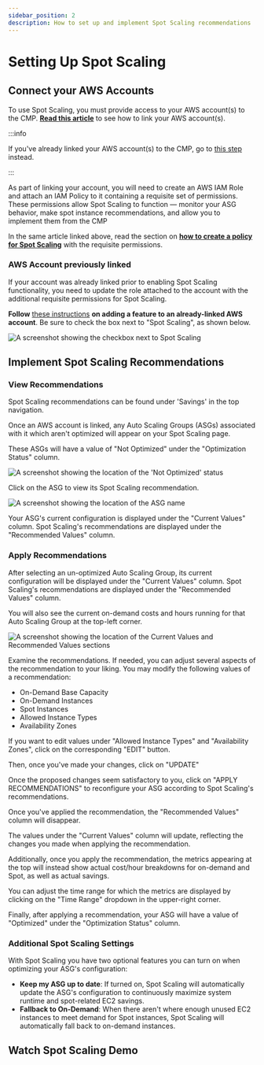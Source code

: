 ```yaml
---
sidebar_position: 2
description: How to set up and implement Spot Scaling recommendations
---
```


# Setting Up Spot Scaling

## Connect your AWS Accounts

To use Spot Scaling, you must provide access to your AWS account(s) to the CMP. [**Read this article**](https://help.doit-intl.com/amazon-web-services/add-your-amazon-web-services-iam-role) to see how to link your AWS account(s).

:::info

If you've already linked your AWS account(s) to the CMP, go to [this step](#aws-account-previously-linked) instead.

:::

As part of linking your account, you will need to create an AWS IAM Role and attach an IAM Policy to it containing a requisite set of permissions. These permissions allow Spot Scaling to function &mdash; monitor your ASG behavior, make spot instance recommendations, and allow you to implement them from the CMP

In the same article linked above, read the section on [**how to create a policy for Spot Scaling**](https://help.doit-intl.com/amazon-web-services/add-your-amazon-web-services-iam-role#spot-scaling) with the requisite permissions.

### AWS Account previously linked

If your account was already linked prior to enabling Spot Scaling functionality, you need to update the role attached to the account with the additional requisite permissions for Spot Scaling.

**Follow** [these instructions](https://help.doit-intl.com/amazon-web-services/add-your-amazon-web-services-iam-role#adding-a-feature) **on adding a feature to an already-linked AWS account**. Be sure to check the box next to "Spot Scaling", as shown below.

![A screenshot showing the checkbox next to Spot Scaling](../.gitbook/assets/cmp-spot-scaling-checkbox.png)

## Implement Spot Scaling Recommendations

### View Recommendations

Spot Scaling recommendations can be found under 'Savings' in the top navigation.

Once an AWS account is linked, any Auto Scaling Groups (ASGs) associated with it which aren't optimized will appear on your Spot Scaling page.

These ASGs will have a value of "Not Optimized" under the "Optimization Status" column.

![A screenshot showing the location of the 'Not Optimized' status](../.gitbook/assets/cmp-spot-scaling-not-optimized.png)

Click on the ASG to view its Spot Scaling recommendation.

![A screenshot showing the location of the ASG name](../.gitbook/assets/cmp-spot-scaling-asg.png)

Your ASG's current configuration is displayed under the "Current Values" column. Spot Scaling's recommendations are displayed under the "Recommended Values" column.

### Apply Recommendations

After selecting an un-optimized Auto Scaling Group, its current configuration will be displayed under the "Current Values" column. Spot Scaling's recommendations are displayed under the "Recommended Values" column.

You will also see the current on-demand costs and hours running for that Auto Scaling Group at the top-left corner.

![A screenshot showing the location of the Current Values and Recommended Values sections](../.gitbook/assets/cmp-current-values-recommended-values.png)

Examine the recommendations. If needed, you can adjust several aspects of the recommendation to your liking. You may modify the following values of a recommendation:

- On-Demand Base Capacity
- On-Demand Instances
- Spot Instances
- Allowed Instance Types
- Availability Zones

If you want to edit values under "Allowed Instance Types" and "Availability Zones", click on the corresponding "EDIT" button.

Then, once you've made your changes, click on "UPDATE"

Once the proposed changes seem satisfactory to you, click on "APPLY RECOMMENDATIONS" to reconfigure your ASG according to Spot Scaling's recommendations.

Once you've applied the recommendation, the "Recommended Values" column will disappear.

The values under the "Current Values" column will update, reflecting the changes you made when applying the recommendation.

Additionally, once you apply the recommendation, the metrics appearing at the top will instead show actual cost/hour breakdowns for on-demand and Spot, as well as actual savings.

You can adjust the time range for which the metrics are displayed by clicking on the "Time Range" dropdown in the upper-right corner.

Finally, after applying a recommendation, your ASG will have a value of "Optimized" under the "Optimization Status" column.

### Additional Spot Scaling Settings

With Spot Scaling you have two optional features you can turn on when optimizing your ASG's configuration:

- **Keep my ASG up to date**: If turned on, Spot Scaling will automatically update the ASG's configuration to continuously maximize system runtime and spot-related EC2 savings.
- **Fallback to On-Demand**: When there aren't where enough unused EC2 instances to meet demand for Spot instances, Spot Scaling will automatically fall back to on-demand instances.

## Watch Spot Scaling Demo


<LoomEmbed id="35dc27506b94413f941f5b364ed93096" />
